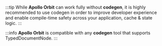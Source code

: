 
:::tip
While **Apollo Orbit**  can work fully without **codegen**, it is highly recommended to use codegen in order to improve developer experience and enable compile-time safety across your application, cache & state logic.
:::

:::info
**Apollo Orbit** is compatible with any **codegen** tool that supports <Link to="https://github.com/dotansimha/graphql-typed-document-node">TypedDocumentNode</Link>.
:::

